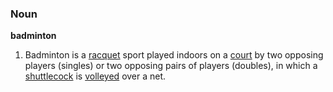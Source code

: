 ===Noun===
'''badminton'''

#Badminton is a [[racquet]] sport played indoors on a [[court]] by two opposing players (singles) or two opposing pairs of players (doubles), in which a [[shuttlecock]] is [[volleyed]] over a net.